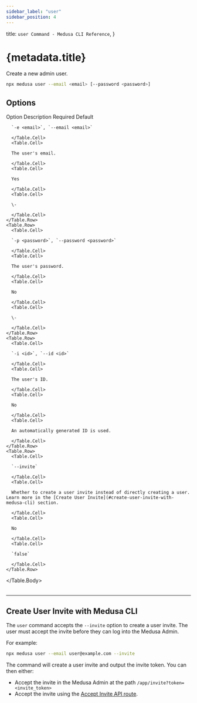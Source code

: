 ```yaml
---
sidebar_label: "user"
sidebar_position: 4
---
```



  title: `user Command - Medusa CLI Reference`,
}

# {metadata.title}

Create a new admin user.

```bash
npx medusa user --email <email> [--password <password>]
```

## Options

<Table>
  <Table.Header>
    <Table.Row>
      <Table.HeaderCell>Option</Table.HeaderCell>
      <Table.HeaderCell>Description</Table.HeaderCell>
      <Table.HeaderCell>Required</Table.HeaderCell>
      <Table.HeaderCell>Default</Table.HeaderCell>
    </Table.Row>
  </Table.Header>
  <Table.Body>
    <Table.Row>
      <Table.Cell>
      
      `-e <email>`, `--email <email>`
      
      </Table.Cell>
      <Table.Cell>

      The user's email.
      
      </Table.Cell>
      <Table.Cell>

      Yes

      </Table.Cell>
      <Table.Cell>

      \-

      </Table.Cell>
    </Table.Row>
    <Table.Row>
      <Table.Cell>
      
      `-p <password>`, `--password <password>`
      
      </Table.Cell>
      <Table.Cell>

      The user's password.
      
      </Table.Cell>
      <Table.Cell>

      No

      </Table.Cell>
      <Table.Cell>

      \-

      </Table.Cell>
    </Table.Row>
    <Table.Row>
      <Table.Cell>
      
      `-i <id>`, `--id <id>`
      
      </Table.Cell>
      <Table.Cell>

      The user's ID.
      
      </Table.Cell>
      <Table.Cell>

      No

      </Table.Cell>
      <Table.Cell>

      An automatically generated ID is used.

      </Table.Cell>
    </Table.Row>
    <Table.Row>
      <Table.Cell>
      
      `--invite`
      
      </Table.Cell>
      <Table.Cell>

      Whether to create a user invite instead of directly creating a user. Learn more in the [Create User Invite](#create-user-invite-with-medusa-cli) section.

      </Table.Cell>
      <Table.Cell>

      No

      </Table.Cell>
      <Table.Cell>

      `false`

      </Table.Cell>
    </Table.Row>
  </Table.Body>
</Table>

---

## Create User Invite with Medusa CLI

The `user` command accepts the `--invite` option to create a user invite. The user must accept the invite before they can log into the Medusa Admin.

For example:

```bash
npx medusa user --email user@example.com --invite
```

The command will create a user invite and output the invite token. You can then either:

- Accept the invite in the Medusa Admin at the path `/app/invite?token=<invite_token>`
- Accept the invite using the [Accept Invite API route](!api!/admin#invites_postinvitesaccept).
